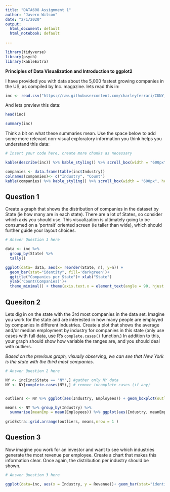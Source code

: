 ---
title: "DATA608 Assignment 1"
author: "Javern Wilson"
date: "2/1/2020"
output:
  html_document: default
  html_notebook: default
  
---

```{r message=FALSE, warning=FALSE}
library(tidyverse)
library(psych)
library(kableExtra)
```


**Principles of Data Visualization and Introduction to ggplot2**

I have provided you with data about the 5,000 fastest growing companies in the US, as compiled by Inc. magazine. lets read this in:

```{r}

inc <- read.csv("https://raw.githubusercontent.com/charleyferrari/CUNY_DATA_608/master/module1/Data/inc5000_data.csv", header= TRUE)

```

And lets preview this data:

```{r}

head(inc)

```

```{r}

summary(inc)

```

Think a bit on what these summaries mean. Use the space below to add some more relevant non-visual exploratory information you think helps you understand this data:

```{r}

# Insert your code here, create more chunks as necessary

kable(describe(inc)) %>% kable_styling() %>% scroll_box(width = "600px", height = "300px")
```



```{r}
companies <- data.frame(table(inc$Industry))
colnames(companies)<- c("Industry", "Count")
kable(companies) %>% kable_styling() %>% scroll_box(width = "600px", height = "300px")

```

## Question 1

Create a graph that shows the distribution of companies in the dataset by State (ie how many are in each state). There are a lot of States, so consider which axis you should use. This visualization is ultimately going to be consumed on a 'portrait' oriented screen (ie taller than wide), which should further guide your layout choices.

```{r}

# Answer Question 1 here

data <- inc %>% 
  group_by(State) %>% 
  tally()

ggplot(data= data, aes(x= reorder(State, n), y=n)) +
  geom_bar(stat="identity", fill='darkgreen')+ 
  ggtitle("Companies per State")+ xlab("State")
  ylab('Count(Companies)')+
  theme_minimal() + theme(axis.text.x = element_text(angle = 90, hjust = 1)) 

```

## Quesiton 2

Lets dig in on the state with the 3rd most companies in the data set. Imagine you work for the state and are interested in how many people are employed by companies in different industries. Create a plot that shows the average and/or median employment by industry for companies in this state (only use cases with full data, use R's `complete.cases()` function.) In addition to this, your graph should show how variable the ranges are, and you should deal with outliers.

*Based on the previous graph, visually observing, we can see that New York is the state with the third most companies.*
```{r, fig.width=9, fig.height=6}

# Answer Question 2 here

NY <- inc[inc$State == 'NY',] #gather only NY data
NY <- NY[complete.cases(NY),] # remove incomplete cases (if any)


outliers <- NY %>% ggplot(aes(Industry, Employees)) + geom_boxplot(outlier.colour="red", outlier.shape=8, outlier.size=2) + coord_cartesian(ylim = c(0, 1500)) + ggtitle("Avg Employees per Industry")+ theme(axis.text.x = element_text(angle = 90, hjust = 1)) 

means <- NY %>% group_by(Industry) %>%
  summarise(meanEmp = mean(Employees)) %>% ggplot(aes(Industry, meanEmp))+ geom_bar(stat="identity", fill='darkgreen')+ ggtitle("Avg Employees per Industry") + theme(axis.text.x = element_text(angle = 90, hjust = 1)) 
  
gridExtra::grid.arrange(outliers, means,nrow = 1 )
```

## Question 3

Now imagine you work for an investor and want to see which industries generate the most revenue per employee. Create a chart that makes this information clear. Once again, the distribution per industry should be shown.

```{r}

# Answer Question 3 here

ggplot(data=inc, aes(x = Industry, y = Revenue))+ geom_bar(stat="identity", fill='darkgreen') + ggtitle("Revenue per Industry")+ theme(axis.text.x = element_text(angle = 90, hjust = 1)) 


```



